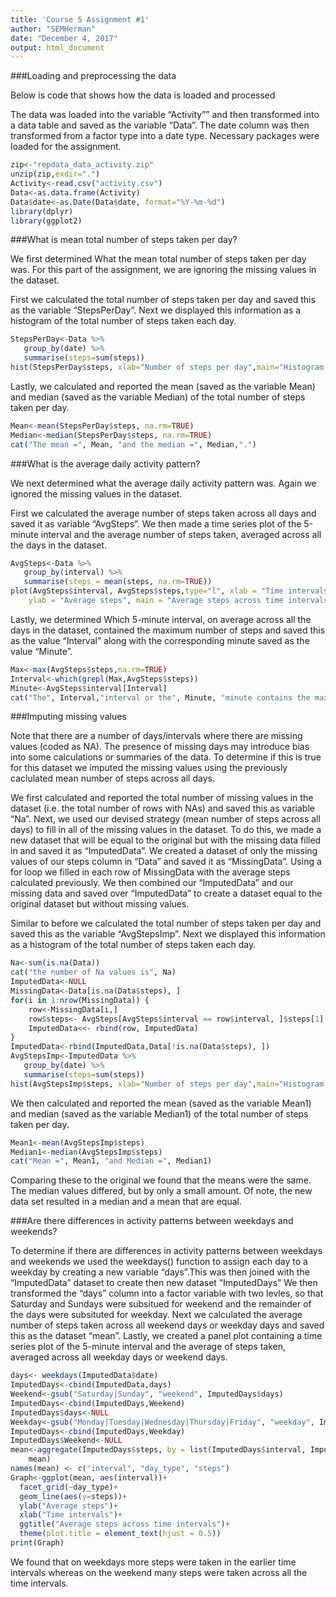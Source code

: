 ---
title: 'Course 5 Assignment #1'
author: "SEMHerman"
date: "December 4, 2017"
output: html_document
---

###Loading and preprocessing the data

Below is code that shows how the data is loaded and processed

The data was loaded into the variable "Activity"" and then transformed into a data table and saved as 
the variable "Data".  The date column was then transformed from a factor type into a date type.
Necessary packages were loaded for the assignment.

```{r setup}
zip<-"repdata_data_activity.zip" 
unzip(zip,exdir=".")
Activity<-read.csv("activity.csv")
Data<-as.data.frame(Activity)
Data$date<-as.Date(Data$date, format="%Y-%m-%d")
library(dplyr)
library(ggplot2)
```

###What is mean total number of steps taken per day?

We first determined What the mean total number of steps taken per day was. For this part of the 
assignment, we are ignoring the missing values in the dataset.

First we calculated the total number of steps taken per day and saved this as the variable "StepsPerDay".
Next we displayed this information as a histogram of the total number of steps taken each day.  

```{r steps}
StepsPerDay<-Data %>%
   group_by(date) %>%
   summarise(steps=sum(steps))
hist(StepsPerDay$steps, xlab="Number of steps per day",main="Histogram of steps per day")
```

Lastly, we calculated and reported the mean (saved as the variable Mean) and median (saved as the variable
Median) of the total number of steps taken per day.

```{r mean}
Mean<-mean(StepsPerDay$steps, na.rm=TRUE)
Median<-median(StepsPerDay$steps, na.rm=TRUE)
cat("The mean =", Mean, "and the median =", Median,".")
```

###What is the average daily activity pattern?

We next determined what the average daily activity pattern was. Again we ignored the missing values
in the dataset.

First we calculated the average number of steps taken across all days and  saved it as variable "AvgSteps".
We then made a time series plot of the 5-minute interval and the average number of steps taken,
averaged across all the days in the dataset.  

```{r interval}
AvgSteps<-Data %>%
   group_by(interval) %>%
   summarise(steps = mean(steps, na.rm=TRUE))
plot(AvgSteps$interval, AvgSteps$steps,type="l", xlab = "Time intervals", 
    ylab = "Average steps", main = "Average steps across time intervals")
```

Lastly, we determined Which 5-minute interval, on average across all the days in the dataset, 
contained the maximum number of steps and saved this as the value "Interval" along with the 
corresponding minute saved as the value "Minute".

```{r max}
Max<-max(AvgSteps$steps,na.rm=TRUE)
Interval<-which(grepl(Max,AvgSteps$steps))
Minute<-AvgSteps$interval[Interval]
cat("The", Interval,"interval or the", Minute, "minute contains the maximum number of steps.")
```

###Imputing missing values

Note that there are a number of days/intervals where there are missing values (coded as NA). The presence 
of missing days may introduce bias into some calculations or summaries of the data.  To determine if this 
is true for this dataset we imputed the missing values using the previously caclulated mean number of steps 
across all days. 

We first calculated and reported the total number of missing values in the dataset (i.e. the total number 
of rows with NAs) and saved this as variable "Na".  Next, we used our devised strategy (mean number of
steps across all days) to fill in all of the missing values in the dataset.  To do this, we made a new
dataset that will be equal to the original but with the missing data filled in and saved it as 
"ImputedData".  We created a dataset of only the missing values of our steps column in "Data" and 
saved it as "MissingData".  Using a for loop we filled in each row of MissingData with the average 
steps calculated previously.  We then combined our "ImputedData" and our missing data and saved over 
"ImputedData" to create a dataset equal to the original dataset  but without missing values.  

Similar to before we calculated the total number of steps taken per day and saved this as the variable
"AvgStepsImp". Next we displayed this information as a histogram of the total number of steps taken each 
day.  

```{r impute}
Na<-sum(is.na(Data))
cat("the number of Na values is", Na)
ImputedData<-NULL
MissingData<-Data[is.na(Data$steps), ]
for(i in 1:nrow(MissingData)) {
    row<-MissingData[i,]
    row$steps<- AvgSteps[AvgSteps$interval == row$interval, ]$steps[1]
    ImputedData<<- rbind(row, ImputedData)
}
ImputedData<-rbind(ImputedData,Data[!is.na(Data$steps), ])
AvgStepsImp<-ImputedData %>%
   group_by(date) %>%
   summarise(steps=sum(steps))
hist(AvgStepsImp$steps, xlab="Number of steps per day",main="Histogram of steps per day")
```

We then  calculated and reported the mean (saved as the variable Mean1) and median 
(saved as the variable Median1) of the total number of steps taken per day.

```{r median}
Mean1<-mean(AvgStepsImp$steps)
Median1<-median(AvgStepsImp$steps)
cat("Mean =", Mean1, "and Median =", Median1)
```

Comparing these to the original we found that the means were the same. The median values differed, 
but by only a small amount.  Of note, the new data set resulted in a median and a mean that are equal.

###Are there differences in activity patterns between weekdays and weekends?

To determine if there are differences in activity patterns between weekdays and weekends we used 
the weekdays() function to assign each day to a weekday by creating a new variable "days".This 
was then joined with the "ImputedData" dataset to create then new dataset "ImputedDays" 
We then transformed the "days" column into a factor variable with two levles, so that Saturday and Sundays 
were subsitued for weekend and the remainder of the days were subsituted for weekday. Next we calculated
the average number of steps taken across all weekend days or weekday days and saved this as the dataset
"mean".  Lastly, we created a panel plot containing a time series plot of the 5-minute interval and the 
average of steps taken, averaged across all weekday days or weekend days. 

```{r days}
days<- weekdays(ImputedData$date)
ImputedDays<-cbind(ImputedData,days)
Weekend<-gsub("Saturday|Sunday", "weekend", ImputedDays$days)
ImputedDays<-cbind(ImputedDays,Weekend)
ImputedDays$days<-NULL
Weekday<-gsub("Monday|Tuesday|Wednesday|Thursday|Friday", "weekday", ImputedDays$Weekend)
ImputedDays<-cbind(ImputedDays,Weekday)
ImputedDays$Weekend<-NULL
mean<-aggregate(ImputedDays$steps, by = list(ImputedDays$interval, ImputedDays$Weekday), 
    mean)
names(mean) <- c("interval", "day_type", "steps")
Graph<-ggplot(mean, aes(interval))+
  facet_grid(~day_type)+
  geom_line(aes(y=steps))+
  ylab("Average steps")+
  xlab("Time intervals")+
  ggtitle("Average steps across time intervals")+
  theme(plot.title = element_text(hjust = 0.5))
print(Graph)
```

We found that on weekdays more steps were taken in the earlier time intervals whereas on the
weekend many steps were taken across all the time intervals.


